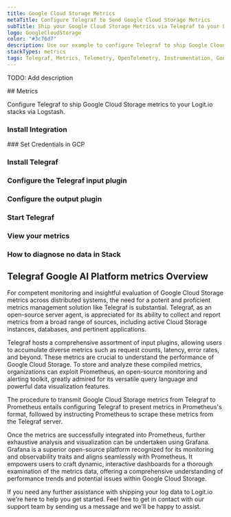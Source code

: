 ```yaml
---
title: Google Cloud Storage Metrics
metaTitle: Configure Telegraf to Send Google Cloud Storage Metrics
subTitle: Ship your Google Cloud Storage Metrics via Telegraf to your Logit.io Stack
logo: GoogleCloudStorage
color: "#3c76d7"
description: Use our example to configure Telegraf to ship Google Cloud Storage metrics to Logit.io. Configure Telegraf to send Google Cloud Storage metrics to ELK.
stackTypes: metrics
tags: Telegraf, Metrics, Telemetry, OpenTelemetry, Instrumentation, Google Cloud Storage, Object Storage
---
```


TODO: Add description

<Steps>
  ## Metrics

  Configure Telegraf to ship Google Cloud Storage metrics to your Logit.io stacks via Logstash.
  
  ### Install Integration
  <InstallIntegration/>
  ### Set Credentials in GCP

  <SetGCPCredentials intro="Google Cloud Storage emerges as a specialized array of services nested within Google Cloud. It's purposely engineered for the creation, deployment, and management of scalable storage solutions, promoting secure and efficient interaction between various software components in a cloud-centric ecosystem."/>
  
  ### Install Telegraf

  <InstallTelegraf />

  ### Configure the Telegraf input plugin

  <TelegrafStackDriverInput metric_type="storage.googleapis.com"/>

  ### Configure the output plugin

  <TelegrafOutputPlugin />

  ### Start Telegraf

  <StartTelegraf />

  ### View your metrics
  <LaunchStack stackType="metrics" source="Google_Cloud_Storage_Metrics_via_Telegraf" utmMedium="metrics" utmCampaign="telegraf-GoogleCloudStorage-metrics" />

  ### How to diagnose no data in Stack

  <DiagnoseNoData />
</Steps>

## Telegraf Google AI Platform metrics Overview

For competent monitoring and insightful evaluation of Google Cloud Storage metrics across distributed 
systems, the need for a potent and proficient metrics management solution like Telegraf is substantial. 
Telegraf, as an open-source server agent, is appreciated for its ability to collect and report metrics 
from a broad range of sources, including active Cloud Storage instances, databases, and pertinent applications.

Telegraf hosts a comprehensive assortment of input plugins, allowing users to accumulate diverse 
metrics such as request counts, latency, error rates, and beyond. These metrics are crucial to 
understand the performance of Google Cloud Storage. To store and analyze these compiled metrics, 
organizations can exploit Prometheus, an open-source monitoring and alerting toolkit, greatly 
admired for its versatile query language and powerful data visualization features.

The procedure to transmit Google Cloud Storage metrics from Telegraf to Prometheus entails 
configuring Telegraf to present metrics in Prometheus's format, followed by instructing 
Prometheus to scrape these metrics from the Telegraf server.

Once the metrics are successfully integrated into Prometheus, further exhaustive analysis and 
visualization can be undertaken using Grafana. Grafana is a superior open-source platform 
recognized for its monitoring and observability traits and aligns seamlessly with Prometheus. 
It empowers users to craft dynamic, interactive dashboards for a thorough examination of the 
metrics data, offering a comprehensive understanding of performance trends and potential issues within Google Cloud Storage.

If you need any further assistance with shipping your log data to Logit.io we're here to 
help you get started. Feel free to get in contact with our support team by sending 
us a message <IntercomButton text="via live chat" /> and we'll be happy to assist.